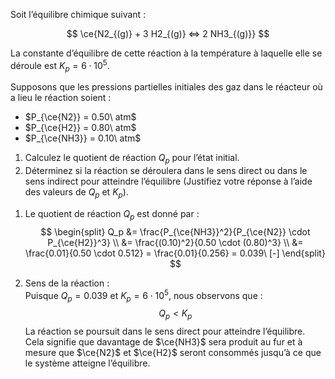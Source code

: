 ::: {.Exercise data-latex=""}

Soit l'équilibre chimique suivant :

$$
\ce{N2_{(g)} + 3 H2_{(g)} <=> 2 NH3_{(g)}}
$$

La constante d'équilibre de cette réaction à la température à laquelle elle se déroule est $K_p = 6\cdot 10^{5}$.

Supposons que les pressions partielles initiales des gaz dans le réacteur où a lieu le réaction soient :

- $P_{\ce{N2}} = 0.50\ atm$
- $P_{\ce{H2}} = 0.80\ atm$
- $P_{\ce{NH3}} = 0.10\ atm$

1. Calculez le quotient de réaction $Q_p$ pour l'état initial.
\vspace{\stretch{1}}
2. Déterminez si la réaction se déroulera dans le sens direct ou dans le sens indirect pour atteindre l'équilibre (Justifiez votre réponse à l'aide des valeurs de $Q_p$ et $K_p$).
\vspace{\stretch{1}}

:::

::: {.Answer data-latex=""}

1. Le quotient de réaction $Q_p$ est donné par :
$$
\begin{split}
Q_p &= \frac{P_{\ce{NH3}}^2}{P_{\ce{N2}} \cdot P_{\ce{H2}}^3} \\
    &= \frac{(0.10)^2}{0.50 \cdot (0.80)^3} \\
    &= \frac{0.01}{0.50 \cdot 0.512} = \frac{0.01}{0.256} = 0.039\ [-]
\end{split}
$$

2. Sens de la réaction :  
Puisque $Q_p = 0.039$ et $K_p = 6 \cdot 10^{5}$, nous observons que :
$$
Q_p < K_p
$$
La réaction se poursuit dans le sens direct pour atteindre l'équilibre. Cela signifie que davantage de $\ce{NH3}$ sera produit au fur et à mesure que $\ce{N2}$ et $\ce{H2}$ seront consommés jusqu'à ce que le système atteigne l'équilibre.

:::

